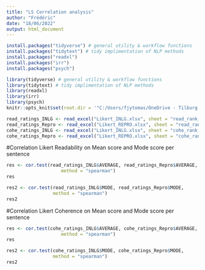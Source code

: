 ---
title: "LS Correlation analysis"
author: "Frédéric"
date: "18/06/2022"
output: html_document
---

```{r setup, include=FALSE}
install.packages("tidyverse") # general utility & workflow functions
install.packages("tidytext") # tidy implimentation of NLP methods
install.packages("readxl")
install.packages("irr")
install.packages("psych")

library(tidyverse) # general utility & workflow functions
library(tidytext) # tidy implimentation of NLP methods
library(readxl)
library(irr)
library(psych)
knitr::opts_knit$set(root.dir = '"C:/Users/fjytomas/OneDrive - Tilburg University/Documents/INLG-Eval-Public Data-20220503T073540Z-001/ReProGen/Table 10 - Comparison')
```

```{r}
read_ratings_INLG <- read_excel("Likert_INLG.xlsx", sheet = "read_rank_all")
read_ratings_Repro <- read_excel("Likert_REPRO.xlsx", sheet = "read_rank_all")
cohe_ratings_INLG <- read_excel("Likert_INLG.xlsx", sheet = "cohe_rank_all")
cohe_ratings_Repro <- read_excel("Likert_REPRO.xlsx", sheet = "cohe_rank_all")
```

#Correlation Likert Readability on Mean score and Mode score per sentence
```{r}
res <- cor.test(read_ratings_INLG$AVERAGE, read_ratings_Repro$AVERAGE, 
                    method = "spearman")
res

res2 <- cor.test(read_ratings_INLG$MODE, read_ratings_Repro$MODE,
                 method = "spearman")
res2
```
#Correlation Likert Coherence on Mean score and Mode score per sentence
```{r}
res <- cor.test(cohe_ratings_INLG$AVERAGE, cohe_ratings_Repro$AVERAGE, 
                    method = "spearman")
res

res2 <- cor.test(cohe_ratings_INLG$MODE, cohe_ratings_Repro$MODE,
                 method = "spearman")
res2
```
